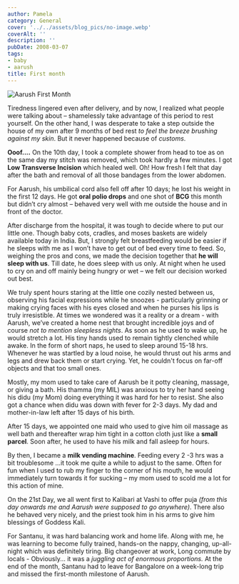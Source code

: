 ```yaml
---
author: Pamela
category: General
cover: '../../assets/blog_pics/no-image.webp'
coverAlt: ''
description: ''
pubDate: 2008-03-07
tags:
- baby
- aarush
title: First month
---
```



<Image src={pic1} alt="Aarush First Month"/>

Tiredness lingered even after delivery, and by now, I realized what people were talking about – shamelessly take advantage of this period to rest yourself. On the other hand, I was desperate to take a step outside the house of my own after 9 months of bed rest *to feel the breeze brushing against my skin*. But it never happened because of *customs*.

**Ooof....** On the 10th day, I took a complete shower from head to toe as on the same day my stitch was removed, which took hardly a few minutes. I got **Low Transverse Incision** which healed well. Oh! How fresh I felt that day after the bath and removal of all those bandages from the lower abdomen.

For Aarush, his umbilical cord also fell off after 10 days; he lost his weight in the first 12 days. He got **oral polio drops** and one shot of **BCG** this month but didn’t cry almost – behaved very well with me outside the house and in front of the doctor.

After discharge from the hospital, it was tough to decide where to put our little one. Though baby cots, cradles, and moses baskets are widely available today in India. But, I strongly felt breastfeeding would be easier if he sleeps with me as I won’t have to get out of bed every time to feed. So, weighing the pros and cons, we made the decision together that **he will sleep with us**. Till date, he does sleep with us only. At night when he used to cry on and off mainly being hungry or wet – we felt our decision worked out best.

We truly spent hours staring at the little one cozily nested between us, observing his facial expressions while he snoozes - particularly grinning or making crying faces with his eyes closed and when he purses his lips is truly irresistible. At times we wondered was it a reality or a dream - with Aarush, we’ve created a home nest that brought incredible joys and of course *not to mention sleepless nights*. As soon as he used to wake up, he would stretch a lot. His tiny hands used to remain tightly clenched while awake. In the form of short naps, he used to sleep around 15-18 hrs. Whenever he was startled by a loud noise, he would thrust out his arms and legs and drew back them or start crying. Yet, he couldn't focus on far-off objects and that too small ones.

Mostly, my mom used to take care of Aarush be it potty cleaning, massage, or giving a bath. His thamma (my MIL) was anxious to try her hand seeing his didu (my Mom) doing everything it was hard for her to resist. She also got a chance when didu was down with fever for 2-3 days. My dad and mother-in-law left after 15 days of his birth.

After 15 days, we appointed one maid who used to give him oil massage as well bath and thereafter wrap him tight in a cotton cloth just like a **small parcel**. Soon after, he used to have his milk and fall asleep for hours.

By then, I became a **milk vending machine**. Feeding every 2 -3 hrs was a bit troublesome …it took me quite a while to adjust to the same. Often for fun when I used to rub my finger to the corner of his mouth, he would immediately turn towards it for sucking – my mom used to scold me a lot for this action of mine.

On the 21st Day, we all went first to Kalibari at Vashi to offer puja *(from this day onwards me and Aarush were supposed to go anywhere)*. There also he behaved very nicely, and the priest took him in his arms to give him blessings of Goddess Kali.

For Santanu, it was hard balancing work and home life. Along with me, he was learning to become fully trained, hands-on the nappy, changing, up-all-night which was definitely tiring. Big changeover at work, Long commute by locals - Obviously... it was a *juggling act of enormous proportions.* At the end of the month, Santanu had to leave for Bangalore on a week-long trip and missed the first-month milestone of Aarush.
